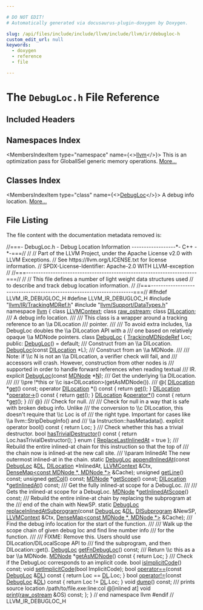 ```yaml
---

# DO NOT EDIT!
# Automatically generated via docusaurus-plugin-doxygen by Doxygen.

slug: /api/files/include/include/llvm/include/llvm/ir/debugloc-h
custom_edit_url: null
keywords:
  - doxygen
  - reference
  - file

---
```





# The `DebugLoc.h` File Reference

<DoxygenPage pluginConfig={pluginConfig}>



## Included Headers

<IncludesList>
<IncludesListItem
  filePath="llvm/IR/TrackingMDRef.h"
  permalink="/docs/api/files/include/include/llvm/include/llvm/ir/trackingmdref-h"
  isLocal="true" />
<IncludesListItem
  filePath="llvm/Support/DataTypes.h"
  permalink="/docs/api/files/include/include/llvm/include/llvm/support/datatypes-h"
  isLocal="true" />
</IncludesList>

## Namespaces Index

<MembersIndex>

<MembersIndexItem
  type="namespace"
  name={<><a href="/docs/api/namespaces/llvm">llvm</a></>}>
This is an optimization pass for GlobalISel generic memory operations. <a href="/docs/api/namespaces/llvm/#details">More...</a>
</MembersIndexItem>

</MembersIndex>

## Classes Index

<MembersIndex>

<MembersIndexItem
  type="class"
  name={<><a href="/docs/api/classes/llvm/debugloc">DebugLoc</a></>}>
A debug info location. <a href="/docs/api/classes/llvm/debugloc/#details">More...</a>
</MembersIndexItem>

</MembersIndex>


## File Listing

The file content with the documentation metadata removed is:

<ProgramListing>

<Link id="l00001" /><CodeLine lineNumber="1"><Highlight kind="comment">//===- DebugLoc.h - Debug Location Information ------------------&#42;- C++ -&#42;-===//</Highlight><Highlight kind="normal"></Highlight></CodeLine>
<Link id="l00002" /><CodeLine lineNumber="2"><Highlight kind="normal"></Highlight><Highlight kind="comment">//</Highlight><Highlight kind="normal"></Highlight></CodeLine>
<Link id="l00003" /><CodeLine lineNumber="3"><Highlight kind="normal"></Highlight><Highlight kind="comment">// Part of the LLVM Project, under the Apache License v2.0 with LLVM Exceptions.</Highlight><Highlight kind="normal"></Highlight></CodeLine>
<Link id="l00004" /><CodeLine lineNumber="4"><Highlight kind="normal"></Highlight><Highlight kind="comment">// See https://llvm.org/LICENSE.txt for license information.</Highlight><Highlight kind="normal"></Highlight></CodeLine>
<Link id="l00005" /><CodeLine lineNumber="5"><Highlight kind="normal"></Highlight><Highlight kind="comment">// SPDX-License-Identifier: Apache-2.0 WITH LLVM-exception</Highlight><Highlight kind="normal"></Highlight></CodeLine>
<Link id="l00006" /><CodeLine lineNumber="6"><Highlight kind="normal"></Highlight><Highlight kind="comment">//</Highlight><Highlight kind="normal"></Highlight></CodeLine>
<Link id="l00007" /><CodeLine lineNumber="7"><Highlight kind="normal"></Highlight><Highlight kind="comment">//===----------------------------------------------------------------------===//</Highlight><Highlight kind="normal"></Highlight></CodeLine>
<Link id="l00008" /><CodeLine lineNumber="8"><Highlight kind="normal"></Highlight><Highlight kind="comment">//</Highlight><Highlight kind="normal"></Highlight></CodeLine>
<Link id="l00009" /><CodeLine lineNumber="9"><Highlight kind="normal"></Highlight><Highlight kind="comment">// This file defines a number of light weight data structures used</Highlight><Highlight kind="normal"></Highlight></CodeLine>
<Link id="l00010" /><CodeLine lineNumber="10"><Highlight kind="normal"></Highlight><Highlight kind="comment">// to describe and track debug location information.</Highlight><Highlight kind="normal"></Highlight></CodeLine>
<Link id="l00011" /><CodeLine lineNumber="11"><Highlight kind="normal"></Highlight><Highlight kind="comment">//</Highlight><Highlight kind="normal"></Highlight></CodeLine>
<Link id="l00012" /><CodeLine lineNumber="12"><Highlight kind="normal"></Highlight><Highlight kind="comment">//===----------------------------------------------------------------------===//</Highlight><Highlight kind="normal"></Highlight></CodeLine>
<Link id="l00013" /><CodeLine lineNumber="13"><Highlight kind="normal"></Highlight></CodeLine>
<Link id="l00014" /><CodeLine lineNumber="14"><Highlight kind="normal"></Highlight><Highlight kind="preprocessor">#ifndef LLVM&#95;IR&#95;DEBUGLOC&#95;H</Highlight><Highlight kind="normal"></Highlight></CodeLine>
<Link id="l00015" /><CodeLine lineNumber="15"><Highlight kind="normal"></Highlight><Highlight kind="preprocessor">#define LLVM&#95;IR&#95;DEBUGLOC&#95;H</Highlight><Highlight kind="normal"></Highlight></CodeLine>
<Link id="l00016" /><CodeLine lineNumber="16"><Highlight kind="normal"></Highlight></CodeLine>
<Link id="l00017" /><CodeLine lineNumber="17"><Highlight kind="normal"></Highlight><Highlight kind="preprocessor">#include &quot;<a href="/docs/api/files/include/include/llvm/include/llvm/ir/trackingmdref-h">llvm/IR/TrackingMDRef.h</a>&quot;</Highlight><Highlight kind="normal"></Highlight></CodeLine>
<Link id="l00018" /><CodeLine lineNumber="18"><Highlight kind="normal"></Highlight><Highlight kind="preprocessor">#include &quot;<a href="/docs/api/files/include/include/llvm/include/llvm/support/datatypes-h">llvm/Support/DataTypes.h</a>&quot;</Highlight><Highlight kind="normal"></Highlight></CodeLine>
<Link id="l00019" /><CodeLine lineNumber="19"><Highlight kind="normal"></Highlight></CodeLine>
<Link id="l00020" /><CodeLine lineNumber="20"><Highlight kind="normal"></Highlight><Highlight kind="keyword">namespace </Highlight><Highlight kind="normal"><a href="/docs/api/namespaces/llvm">llvm</a> &#123;</Highlight></CodeLine>
<Link id="l00021" /><CodeLine lineNumber="21"><Highlight kind="normal"></Highlight></CodeLine>
<Link id="l00022" /><CodeLine lineNumber="22"><Highlight kind="normal">  </Highlight><Highlight kind="keyword">class </Highlight><Highlight kind="normal"><a href="/docs/api/classes/llvm/llvmcontext">LLVMContext</a>;</Highlight></CodeLine>
<Link id="l00023" /><CodeLine lineNumber="23"><Highlight kind="normal">  </Highlight><Highlight kind="keyword">class </Highlight><Highlight kind="normal"><a href="/docs/api/classes/llvm/raw-ostream">raw&#95;ostream</a>;</Highlight></CodeLine>
<Link id="l00024" /><CodeLine lineNumber="24"><Highlight kind="normal">  </Highlight><Highlight kind="keyword">class </Highlight><Highlight kind="normal"><a href="/docs/api/classes/llvm/dilocation">DILocation</a>;</Highlight></CodeLine>
<Link id="l00025" /><CodeLine lineNumber="25"><Highlight kind="normal"></Highlight><Highlight kind="comment"></Highlight></CodeLine>
<Link id="l00026" /><CodeLine lineNumber="26"><Highlight kind="comment">  /// A debug info location.</Highlight></CodeLine>
<Link id="l00027" /><CodeLine lineNumber="27"><Highlight kind="comment">  ///</Highlight></CodeLine>
<Link id="l00028" /><CodeLine lineNumber="28"><Highlight kind="comment">  /// This class is a wrapper around a tracking reference to an \\a DILocation</Highlight></CodeLine>
<Link id="l00029" /><CodeLine lineNumber="29"><Highlight kind="comment">  /// pointer.</Highlight></CodeLine>
<Link id="l00030" /><CodeLine lineNumber="30"><Highlight kind="comment">  ///</Highlight></CodeLine>
<Link id="l00031" /><CodeLine lineNumber="31"><Highlight kind="comment">  /// To avoid extra includes, \\a DebugLoc doubles the \\a DILocation API with a</Highlight></CodeLine>
<Link id="l00032" /><CodeLine lineNumber="32"><Highlight kind="comment">  /// one based on relatively opaque \\a MDNode pointers.</Highlight><Highlight kind="normal"></Highlight></CodeLine>
<Link id="l00033" /><CodeLine lineNumber="33" lineLink="/docs/api/classes/llvm/debugloc"><Highlight kind="normal">  </Highlight><Highlight kind="keyword">class </Highlight><Highlight kind="normal"><a href="/docs/api/classes/llvm/debugloc/#a37616eb7c1e47f6df05f3fdbdc09552a">DebugLoc</a> &#123;</Highlight></CodeLine>
<Link id="l00034" /><CodeLine lineNumber="34"><Highlight kind="normal">    <a href="/docs/api/namespaces/llvm/#a0b32d680d9bfed0636f7297d89583e27">TrackingMDNodeRef</a> Loc;</Highlight></CodeLine>
<Link id="l00035" /><CodeLine lineNumber="35"><Highlight kind="normal"></Highlight></CodeLine>
<Link id="l00036" /><CodeLine lineNumber="36"><Highlight kind="normal">  </Highlight><Highlight kind="keyword">public</Highlight><Highlight kind="normal">:</Highlight></CodeLine>
<Link id="l00037" /><CodeLine lineNumber="37" lineLink="/docs/api/classes/llvm/debugloc/#a37616eb7c1e47f6df05f3fdbdc09552a"><Highlight kind="normal">    <a href="/docs/api/classes/llvm/debugloc/#a37616eb7c1e47f6df05f3fdbdc09552a">DebugLoc</a>() = </Highlight><Highlight kind="keywordflow">default</Highlight><Highlight kind="normal">;</Highlight></CodeLine>
<Link id="l00038" /><CodeLine lineNumber="38"><Highlight kind="normal"></Highlight><Highlight kind="comment"></Highlight></CodeLine>
<Link id="l00039" /><CodeLine lineNumber="39"><Highlight kind="comment">    /// Construct from an \\a DILocation.</Highlight><Highlight kind="normal"></Highlight></CodeLine>
<Link id="l00040" /><CodeLine lineNumber="40"><Highlight kind="normal">    <a href="/docs/api/classes/llvm/debugloc/#a37616eb7c1e47f6df05f3fdbdc09552a">DebugLoc</a>(</Highlight><Highlight kind="keyword">const</Highlight><Highlight kind="normal"> <a href="/docs/api/classes/llvm/dilocation">DILocation</a> &#42;L);</Highlight></CodeLine>
<Link id="l00041" /><CodeLine lineNumber="41"><Highlight kind="normal"></Highlight><Highlight kind="comment"></Highlight></CodeLine>
<Link id="l00042" /><CodeLine lineNumber="42"><Highlight kind="comment">    /// Construct from an \\a MDNode.</Highlight></CodeLine>
<Link id="l00043" /><CodeLine lineNumber="43"><Highlight kind="comment">    ///</Highlight></CodeLine>
<Link id="l00044" /><CodeLine lineNumber="44"><Highlight kind="comment">    /// Note: if \\c N is not an \\a DILocation, a verifier check will fail, and</Highlight></CodeLine>
<Link id="l00045" /><CodeLine lineNumber="45"><Highlight kind="comment">    /// accessors will crash.  However, construction from other nodes is</Highlight></CodeLine>
<Link id="l00046" /><CodeLine lineNumber="46"><Highlight kind="comment">    /// supported in order to handle forward references when reading textual</Highlight></CodeLine>
<Link id="l00047" /><CodeLine lineNumber="47"><Highlight kind="comment">    /// IR.</Highlight><Highlight kind="normal"></Highlight></CodeLine>
<Link id="l00048" /><CodeLine lineNumber="48"><Highlight kind="normal">    </Highlight><Highlight kind="keyword">explicit</Highlight><Highlight kind="normal"> <a href="/docs/api/classes/llvm/debugloc/#a37616eb7c1e47f6df05f3fdbdc09552a">DebugLoc</a>(</Highlight><Highlight kind="keyword">const</Highlight><Highlight kind="normal"> <a href="/docs/api/classes/llvm/mdnode">MDNode</a> &#42;<a href="/docs/api/files/lib/lib/support/regcomp-c/#a0240ac851181b84ac374872dc5434ee4">N</a>);</Highlight></CodeLine>
<Link id="l00049" /><CodeLine lineNumber="49"><Highlight kind="normal"></Highlight><Highlight kind="comment"></Highlight></CodeLine>
<Link id="l00050" /><CodeLine lineNumber="50"><Highlight kind="comment">    /// Get the underlying \\a DILocation.</Highlight></CodeLine>
<Link id="l00051" /><CodeLine lineNumber="51"><Highlight kind="comment">    ///</Highlight></CodeLine>
<Link id="l00052" /><CodeLine lineNumber="52"><Highlight kind="comment">    /// \\pre !&#42;this or \\c isa&lt;DILocation&gt;(getAsMDNode()).</Highlight></CodeLine>
<Link id="l00053" /><CodeLine lineNumber="53"><Highlight kind="comment">    /// @&#123;</Highlight><Highlight kind="normal"></Highlight></CodeLine>
<Link id="l00054" /><CodeLine lineNumber="54"><Highlight kind="normal">    <a href="/docs/api/classes/llvm/dilocation">DILocation</a> &#42;<a href="/docs/api/classes/llvm/debugloc/#a4ff1bb484be62f8dac94fc087f72f524">get</a>() </Highlight><Highlight kind="keyword">const</Highlight><Highlight kind="normal">;</Highlight></CodeLine>
<Link id="l00055" /><CodeLine lineNumber="55" lineLink="/docs/api/classes/llvm/debugloc/#aed2c46114adcf9712ee8de82d9fdf960"><Highlight kind="normal">    </Highlight><Highlight kind="keyword">operator</Highlight><Highlight kind="normal"> <a href="/docs/api/classes/llvm/dilocation">DILocation</a> &#42;() </Highlight><Highlight kind="keyword">const</Highlight><Highlight kind="normal"> &#123; </Highlight><Highlight kind="keywordflow">return</Highlight><Highlight kind="normal"> <a href="/docs/api/classes/llvm/debugloc/#a4ff1bb484be62f8dac94fc087f72f524">get</a>(); &#125;</Highlight></CodeLine>
<Link id="l00056" /><CodeLine lineNumber="56" lineLink="/docs/api/classes/llvm/debugloc/#a6ac1684510e43a52a597a7a82fe797b8"><Highlight kind="normal">    <a href="/docs/api/classes/llvm/dilocation">DILocation</a> &#42;<a href="/docs/api/classes/llvm/debugloc/#a6ac1684510e43a52a597a7a82fe797b8">operator-&gt;</a>()</Highlight><Highlight kind="keyword"> const </Highlight><Highlight kind="normal">&#123; </Highlight><Highlight kind="keywordflow">return</Highlight><Highlight kind="normal"> <a href="/docs/api/classes/llvm/debugloc/#a4ff1bb484be62f8dac94fc087f72f524">get</a>(); &#125;</Highlight></CodeLine>
<Link id="l00057" /><CodeLine lineNumber="57" lineLink="/docs/api/classes/llvm/debugloc/#a1200bd5d7fdbfe5f35b2d1d00d08f8b3"><Highlight kind="normal">    <a href="/docs/api/classes/llvm/dilocation">DILocation</a> &amp;<a href="/docs/api/classes/llvm/debugloc/#a1200bd5d7fdbfe5f35b2d1d00d08f8b3">operator&#42;</a>()</Highlight><Highlight kind="keyword"> const </Highlight><Highlight kind="normal">&#123; </Highlight><Highlight kind="keywordflow">return</Highlight><Highlight kind="normal"> &#42;<a href="/docs/api/classes/llvm/debugloc/#a4ff1bb484be62f8dac94fc087f72f524">get</a>(); &#125;</Highlight><Highlight kind="comment"></Highlight></CodeLine>
<Link id="l00058" /><CodeLine lineNumber="58"><Highlight kind="comment">    /// @&#125;</Highlight><Highlight kind="normal"></Highlight></CodeLine>
<Link id="l00059" /><CodeLine lineNumber="59"><Highlight kind="normal"></Highlight><Highlight kind="comment"></Highlight></CodeLine>
<Link id="l00060" /><CodeLine lineNumber="60"><Highlight kind="comment">    /// Check for null.</Highlight></CodeLine>
<Link id="l00061" /><CodeLine lineNumber="61"><Highlight kind="comment">    ///</Highlight></CodeLine>
<Link id="l00062" /><CodeLine lineNumber="62"><Highlight kind="comment">    /// Check for null in a way that is safe with broken debug info.  Unlike</Highlight></CodeLine>
<Link id="l00063" /><CodeLine lineNumber="63"><Highlight kind="comment">    /// the conversion to \\c DILocation, this doesn&#39;t require that \\c Loc is of</Highlight></CodeLine>
<Link id="l00064" /><CodeLine lineNumber="64"><Highlight kind="comment">    /// the right type.  Important for cases like \\a llvm::StripDebugInfo() and</Highlight></CodeLine>
<Link id="l00065" /><CodeLine lineNumber="65"><Highlight kind="comment">    /// \\a Instruction::hasMetadata().</Highlight><Highlight kind="normal"></Highlight></CodeLine>
<Link id="l00066" /><CodeLine lineNumber="66" lineLink="/docs/api/classes/llvm/debugloc/#ad3d3e352271b660741f403e60c732b71"><Highlight kind="normal">    </Highlight><Highlight kind="keyword">explicit</Highlight><Highlight kind="normal"> </Highlight><Highlight kind="keyword">operator</Highlight><Highlight kind="normal"> bool()</Highlight><Highlight kind="keyword"> const </Highlight><Highlight kind="normal">&#123; </Highlight><Highlight kind="keywordflow">return</Highlight><Highlight kind="normal"> Loc; &#125;</Highlight></CodeLine>
<Link id="l00067" /><CodeLine lineNumber="67"><Highlight kind="normal"></Highlight><Highlight kind="comment"></Highlight></CodeLine>
<Link id="l00068" /><CodeLine lineNumber="68"><Highlight kind="comment">    /// Check whether this has a trivial destructor.</Highlight><Highlight kind="normal"></Highlight></CodeLine>
<Link id="l00069" /><CodeLine lineNumber="69" lineLink="/docs/api/classes/llvm/debugloc/#a6fb007484ca0f8415aaa6ef6c1677c5f"><Highlight kind="normal">    </Highlight><Highlight kind="keywordtype">bool</Highlight><Highlight kind="normal"> <a href="/docs/api/classes/llvm/debugloc/#a6fb007484ca0f8415aaa6ef6c1677c5f">hasTrivialDestructor</a>()</Highlight><Highlight kind="keyword"> const </Highlight><Highlight kind="normal">&#123; </Highlight><Highlight kind="keywordflow">return</Highlight><Highlight kind="normal"> Loc.hasTrivialDestructor(); &#125;</Highlight></CodeLine>
<Link id="l00070" /><CodeLine lineNumber="70"><Highlight kind="normal"></Highlight></CodeLine>
<Link id="l00071" /><CodeLine lineNumber="71" lineLink="/docs/api/classes/llvm/debugloc/#a7eeeeeb14850f63e377665e7d7c8cc39a2137f764d798f38e1d212649748140e8"><Highlight kind="normal">    </Highlight><Highlight kind="keyword">enum</Highlight><Highlight kind="normal"> &#123; <a href="/docs/api/classes/llvm/debugloc/#a7eeeeeb14850f63e377665e7d7c8cc39a2137f764d798f38e1d212649748140e8">ReplaceLastInlinedAt</a> = </Highlight><Highlight kind="keyword">true</Highlight><Highlight kind="normal"> &#125;;</Highlight><Highlight kind="comment"></Highlight></CodeLine>
<Link id="l00072" /><CodeLine lineNumber="72"><Highlight kind="comment">    /// Rebuild the entire inlined-at chain for this instruction so that the top of</Highlight></CodeLine>
<Link id="l00073" /><CodeLine lineNumber="73"><Highlight kind="comment">    /// the chain now is inlined-at the new call site.</Highlight></CodeLine>
<Link id="l00074" /><CodeLine lineNumber="74"><Highlight kind="comment">    /// \\param   InlinedAt    The new outermost inlined-at in the chain.</Highlight><Highlight kind="normal"></Highlight></CodeLine>
<Link id="l00075" /><CodeLine lineNumber="75"><Highlight kind="normal">    </Highlight><Highlight kind="keyword">static</Highlight><Highlight kind="normal"> <a href="/docs/api/classes/llvm/debugloc">DebugLoc</a> <a href="/docs/api/classes/llvm/debugloc/#a55acf718f2931a7050c4ed39eb0434e7">appendInlinedAt</a>(</Highlight><Highlight kind="keyword">const</Highlight><Highlight kind="normal"> <a href="/docs/api/classes/llvm/debugloc">DebugLoc</a> &amp;<a href="/docs/api/files/lib/lib/target/lib/target/arm/armslshardening-cpp/#ad467c4ab9119043f9b7750ab986be61a">DL</a>, <a href="/docs/api/classes/llvm/dilocation">DILocation</a> &#42;InlinedAt,</Highlight></CodeLine>
<Link id="l00076" /><CodeLine lineNumber="76"><Highlight kind="normal">                                    <a href="/docs/api/classes/llvm/llvmcontext">LLVMContext</a> &amp;Ctx,</Highlight></CodeLine>
<Link id="l00077" /><CodeLine lineNumber="77"><Highlight kind="normal">                                    <a href="/docs/api/classes/llvm/densemap">DenseMap&lt;const MDNode &#42;, MDNode &#42;&gt;</a> &amp;Cache);</Highlight></CodeLine>
<Link id="l00078" /><CodeLine lineNumber="78"><Highlight kind="normal"></Highlight></CodeLine>
<Link id="l00079" /><CodeLine lineNumber="79"><Highlight kind="normal">    </Highlight><Highlight kind="keywordtype">unsigned</Highlight><Highlight kind="normal"> <a href="/docs/api/classes/llvm/debugloc/#a427c256af834975c7869ad28fac00563">getLine</a>() </Highlight><Highlight kind="keyword">const</Highlight><Highlight kind="normal">;</Highlight></CodeLine>
<Link id="l00080" /><CodeLine lineNumber="80"><Highlight kind="normal">    </Highlight><Highlight kind="keywordtype">unsigned</Highlight><Highlight kind="normal"> <a href="/docs/api/classes/llvm/debugloc/#a98eca4d65070b40322af34cf08842d8c">getCol</a>() </Highlight><Highlight kind="keyword">const</Highlight><Highlight kind="normal">;</Highlight></CodeLine>
<Link id="l00081" /><CodeLine lineNumber="81"><Highlight kind="normal">    <a href="/docs/api/classes/llvm/mdnode">MDNode</a> &#42;<a href="/docs/api/classes/llvm/debugloc/#a51e7213ee467c71c8feec9ff30a580bd">getScope</a>() </Highlight><Highlight kind="keyword">const</Highlight><Highlight kind="normal">;</Highlight></CodeLine>
<Link id="l00082" /><CodeLine lineNumber="82"><Highlight kind="normal">    <a href="/docs/api/classes/llvm/dilocation">DILocation</a> &#42;<a href="/docs/api/classes/llvm/debugloc/#ada0b6f3c53a53b7274e7aeb23eeab5a8">getInlinedAt</a>() </Highlight><Highlight kind="keyword">const</Highlight><Highlight kind="normal">;</Highlight></CodeLine>
<Link id="l00083" /><CodeLine lineNumber="83"><Highlight kind="normal"></Highlight><Highlight kind="comment"></Highlight></CodeLine>
<Link id="l00084" /><CodeLine lineNumber="84"><Highlight kind="comment">    /// Get the fully inlined-at scope for a DebugLoc.</Highlight></CodeLine>
<Link id="l00085" /><CodeLine lineNumber="85"><Highlight kind="comment">    ///</Highlight></CodeLine>
<Link id="l00086" /><CodeLine lineNumber="86"><Highlight kind="comment">    /// Gets the inlined-at scope for a DebugLoc.</Highlight><Highlight kind="normal"></Highlight></CodeLine>
<Link id="l00087" /><CodeLine lineNumber="87"><Highlight kind="normal">    <a href="/docs/api/classes/llvm/mdnode">MDNode</a> &#42;<a href="/docs/api/classes/llvm/debugloc/#af881dfbb1a3f3e64fc9a8eea04be04bc">getInlinedAtScope</a>() </Highlight><Highlight kind="keyword">const</Highlight><Highlight kind="normal">;</Highlight></CodeLine>
<Link id="l00088" /><CodeLine lineNumber="88"><Highlight kind="normal"></Highlight><Highlight kind="comment"></Highlight></CodeLine>
<Link id="l00089" /><CodeLine lineNumber="89"><Highlight kind="comment">    /// Rebuild the entire inline-at chain by replacing the subprogram at the</Highlight></CodeLine>
<Link id="l00090" /><CodeLine lineNumber="90"><Highlight kind="comment">    /// end of the chain with NewSP.</Highlight><Highlight kind="normal"></Highlight></CodeLine>
<Link id="l00091" /><CodeLine lineNumber="91"><Highlight kind="normal">    </Highlight><Highlight kind="keyword">static</Highlight><Highlight kind="normal"> <a href="/docs/api/classes/llvm/debugloc">DebugLoc</a></Highlight></CodeLine>
<Link id="l00092" /><CodeLine lineNumber="92"><Highlight kind="normal">    <a href="/docs/api/classes/llvm/debugloc/#aac09dfae0aafa3f07db67a5813f454ae">replaceInlinedAtSubprogram</a>(</Highlight><Highlight kind="keyword">const</Highlight><Highlight kind="normal"> <a href="/docs/api/classes/llvm/debugloc">DebugLoc</a> &amp;<a href="/docs/api/files/lib/lib/target/lib/target/arm/armslshardening-cpp/#ad467c4ab9119043f9b7750ab986be61a">DL</a>, <a href="/docs/api/classes/llvm/disubprogram">DISubprogram</a> &amp;NewSP,</Highlight></CodeLine>
<Link id="l00093" /><CodeLine lineNumber="93"><Highlight kind="normal">                               <a href="/docs/api/classes/llvm/llvmcontext">LLVMContext</a> &amp;Ctx,</Highlight></CodeLine>
<Link id="l00094" /><CodeLine lineNumber="94"><Highlight kind="normal">                               <a href="/docs/api/classes/llvm/densemap">DenseMap&lt;const MDNode &#42;, MDNode &#42;&gt;</a> &amp;Cache);</Highlight></CodeLine>
<Link id="l00095" /><CodeLine lineNumber="95"><Highlight kind="normal"></Highlight><Highlight kind="comment"></Highlight></CodeLine>
<Link id="l00096" /><CodeLine lineNumber="96"><Highlight kind="comment">    /// Find the debug info location for the start of the function.</Highlight></CodeLine>
<Link id="l00097" /><CodeLine lineNumber="97"><Highlight kind="comment">    ///</Highlight></CodeLine>
<Link id="l00098" /><CodeLine lineNumber="98"><Highlight kind="comment">    /// Walk up the scope chain of given debug loc and find line number info</Highlight></CodeLine>
<Link id="l00099" /><CodeLine lineNumber="99"><Highlight kind="comment">    /// for the function.</Highlight></CodeLine>
<Link id="l00100" /><CodeLine lineNumber="100"><Highlight kind="comment">    ///</Highlight></CodeLine>
<Link id="l00101" /><CodeLine lineNumber="101"><Highlight kind="comment">    /// FIXME: Remove this.  Users should use DILocation/DILocalScope API to</Highlight></CodeLine>
<Link id="l00102" /><CodeLine lineNumber="102"><Highlight kind="comment">    /// find the subprogram, and then DILocation::get().</Highlight><Highlight kind="normal"></Highlight></CodeLine>
<Link id="l00103" /><CodeLine lineNumber="103"><Highlight kind="normal">    <a href="/docs/api/classes/llvm/debugloc">DebugLoc</a> <a href="/docs/api/classes/llvm/debugloc/#a4bccb0979d1d30e83fe142ac7fb4747b">getFnDebugLoc</a>() </Highlight><Highlight kind="keyword">const</Highlight><Highlight kind="normal">;</Highlight></CodeLine>
<Link id="l00104" /><CodeLine lineNumber="104"><Highlight kind="normal"></Highlight><Highlight kind="comment"></Highlight></CodeLine>
<Link id="l00105" /><CodeLine lineNumber="105"><Highlight kind="comment">    /// Return \\c this as a bar \\a MDNode.</Highlight><Highlight kind="normal"></Highlight></CodeLine>
<Link id="l00106" /><CodeLine lineNumber="106" lineLink="/docs/api/classes/llvm/debugloc/#a942ba74e5c32ec1b9471e80c2c826b5d"><Highlight kind="normal">    <a href="/docs/api/classes/llvm/mdnode">MDNode</a> &#42;<a href="/docs/api/classes/llvm/debugloc/#a942ba74e5c32ec1b9471e80c2c826b5d">getAsMDNode</a>()</Highlight><Highlight kind="keyword"> const </Highlight><Highlight kind="normal">&#123; </Highlight><Highlight kind="keywordflow">return</Highlight><Highlight kind="normal"> Loc; &#125;</Highlight></CodeLine>
<Link id="l00107" /><CodeLine lineNumber="107"><Highlight kind="normal"></Highlight><Highlight kind="comment"></Highlight></CodeLine>
<Link id="l00108" /><CodeLine lineNumber="108"><Highlight kind="comment">    /// Check if the DebugLoc corresponds to an implicit code.</Highlight><Highlight kind="normal"></Highlight></CodeLine>
<Link id="l00109" /><CodeLine lineNumber="109"><Highlight kind="normal">    </Highlight><Highlight kind="keywordtype">bool</Highlight><Highlight kind="normal"> <a href="/docs/api/classes/llvm/debugloc/#aadbe78e14e88b07caba251af5db4a042">isImplicitCode</a>() </Highlight><Highlight kind="keyword">const</Highlight><Highlight kind="normal">;</Highlight></CodeLine>
<Link id="l00110" /><CodeLine lineNumber="110"><Highlight kind="normal">    </Highlight><Highlight kind="keywordtype">void</Highlight><Highlight kind="normal"> <a href="/docs/api/classes/llvm/debugloc/#a04abc02eae5231190e32453a72d4b2bf">setImplicitCode</a>(</Highlight><Highlight kind="keywordtype">bool</Highlight><Highlight kind="normal"> ImplicitCode);</Highlight></CodeLine>
<Link id="l00111" /><CodeLine lineNumber="111"><Highlight kind="normal"></Highlight></CodeLine>
<Link id="l00112" /><CodeLine lineNumber="112" lineLink="/docs/api/classes/llvm/debugloc/#a2cb50ce12d811af2fa69805ee80107d6"><Highlight kind="normal">    </Highlight><Highlight kind="keywordtype">bool</Highlight><Highlight kind="normal"> <a href="/docs/api/classes/llvm/debugloc/#a2cb50ce12d811af2fa69805ee80107d6">operator==</a>(</Highlight><Highlight kind="keyword">const</Highlight><Highlight kind="normal"> <a href="/docs/api/classes/llvm/debugloc/#a37616eb7c1e47f6df05f3fdbdc09552a">DebugLoc</a> &amp;<a href="/docs/api/files/lib/lib/target/lib/target/arm/armslshardening-cpp/#ad467c4ab9119043f9b7750ab986be61a">DL</a>)</Highlight><Highlight kind="keyword"> const </Highlight><Highlight kind="normal">&#123; </Highlight><Highlight kind="keywordflow">return</Highlight><Highlight kind="normal"> Loc == <a href="/docs/api/files/lib/lib/target/lib/target/arm/armslshardening-cpp/#ad467c4ab9119043f9b7750ab986be61a">DL</a>.Loc; &#125;</Highlight></CodeLine>
<Link id="l00113" /><CodeLine lineNumber="113" lineLink="/docs/api/classes/llvm/debugloc/#ae6959176362102af9a136a5415d74426"><Highlight kind="normal">    </Highlight><Highlight kind="keywordtype">bool</Highlight><Highlight kind="normal"> <a href="/docs/api/classes/llvm/debugloc/#ae6959176362102af9a136a5415d74426">operator!=</a>(</Highlight><Highlight kind="keyword">const</Highlight><Highlight kind="normal"> <a href="/docs/api/classes/llvm/debugloc/#a37616eb7c1e47f6df05f3fdbdc09552a">DebugLoc</a> &amp;<a href="/docs/api/files/lib/lib/target/lib/target/arm/armslshardening-cpp/#ad467c4ab9119043f9b7750ab986be61a">DL</a>)</Highlight><Highlight kind="keyword"> const </Highlight><Highlight kind="normal">&#123; </Highlight><Highlight kind="keywordflow">return</Highlight><Highlight kind="normal"> Loc != <a href="/docs/api/files/lib/lib/target/lib/target/arm/armslshardening-cpp/#ad467c4ab9119043f9b7750ab986be61a">DL</a>.Loc; &#125;</Highlight></CodeLine>
<Link id="l00114" /><CodeLine lineNumber="114"><Highlight kind="normal"></Highlight></CodeLine>
<Link id="l00115" /><CodeLine lineNumber="115"><Highlight kind="normal">    </Highlight><Highlight kind="keywordtype">void</Highlight><Highlight kind="normal"> <a href="/docs/api/classes/llvm/debugloc/#abf018edd9aec8ba5434e17d10f64d8cd">dump</a>() </Highlight><Highlight kind="keyword">const</Highlight><Highlight kind="normal">;</Highlight></CodeLine>
<Link id="l00116" /><CodeLine lineNumber="116"><Highlight kind="normal"></Highlight><Highlight kind="comment"></Highlight></CodeLine>
<Link id="l00117" /><CodeLine lineNumber="117"><Highlight kind="comment">    /// prints source location /path/to/file.exe:line:col @&#91;inlined at&#93;</Highlight><Highlight kind="normal"></Highlight></CodeLine>
<Link id="l00118" /><CodeLine lineNumber="118"><Highlight kind="normal">    </Highlight><Highlight kind="keywordtype">void</Highlight><Highlight kind="normal"> <a href="/docs/api/classes/llvm/debugloc/#a88cd5f78395c5eb2c7b155df2c149bd8">print</a>(<a href="/docs/api/classes/llvm/raw-ostream">raw&#95;ostream</a> &amp;OS) </Highlight><Highlight kind="keyword">const</Highlight><Highlight kind="normal">;</Highlight></CodeLine>
<Link id="l00119" /><CodeLine lineNumber="119"><Highlight kind="normal">  &#125;;</Highlight></CodeLine>
<Link id="l00120" /><CodeLine lineNumber="120"><Highlight kind="normal"></Highlight></CodeLine>
<Link id="l00121" /><CodeLine lineNumber="121"><Highlight kind="normal">&#125; </Highlight><Highlight kind="comment">// end namespace llvm</Highlight><Highlight kind="normal"></Highlight></CodeLine>
<Link id="l00122" /><CodeLine lineNumber="122"><Highlight kind="normal"></Highlight></CodeLine>
<Link id="l00123" /><CodeLine lineNumber="123"><Highlight kind="normal"></Highlight><Highlight kind="preprocessor">#endif </Highlight><Highlight kind="comment">// LLVM&#95;IR&#95;DEBUGLOC&#95;H</Highlight><Highlight kind="normal"></Highlight></CodeLine>

</ProgramListing>

</DoxygenPage>
